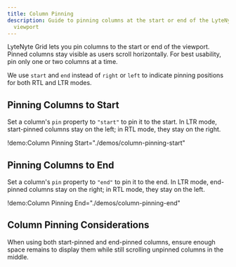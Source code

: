 ```yaml
---
title: Column Pinning
description: Guide to pinning columns at the start or end of the LyteNyte Grid
  viewport
---
```


LyteNyte Grid lets you pin columns to the start or end of the viewport.
Pinned columns stay visible as users scroll horizontally. For best
usability, pin only one or two columns at a time.

<Callout>

We use `start` and `end` instead of `right` or `left` to indicate
pinning positions for both RTL and LTR modes.

</Callout>

## Pinning Columns to Start

Set a column's `pin` property to `"start"` to pin it to the start. In
LTR mode, start-pinned columns stay on the left; in RTL mode, they stay
on the right.

!demo:Column Pinning Start="./demos/column-pinning-start"

## Pinning Columns to End

Set a column's `pin` property to `"end"` to pin it to the end. In LTR
mode, end-pinned columns stay on the right; in RTL mode, they stay on
the left.


!demo:Column Pinning End="./demos/column-pinning-end"

## Column Pinning Considerations

When using both start-pinned and end-pinned columns, ensure enough space
remains to display them while still scrolling unpinned columns in the
middle.
